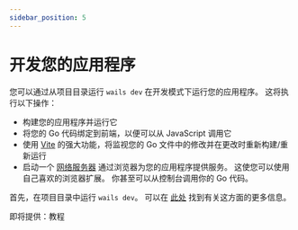 ```yaml
---
sidebar_position: 5
---
```


# 开发您的应用程序

您可以通过从项目目录运行 `wails dev` 在开发模式下运行您的应用程序。 这将执行以下操作：

- 构建您的应用程序并运行它
- 将您的 Go 代码绑定到前端，以便可以从 JavaScript 调用它
- 使用 [Vite](https://vitejs.dev/) 的强大功能，将监视您的 Go 文件中的修改并在更改时重新构建/重新运行
- 启动一个 [网络服务器](http://localhost:34115) 通过浏览器为您的应用程序提供服务。 这使您可以使用自己喜欢的浏览器扩展。 你甚至可以从控制台调用你的 Go 代码。

首先，在项目目录中运行 `wails dev`。 可以在 [此处](../reference/cli#开发) 找到有关这方面的更多信息。

即将提供：教程
